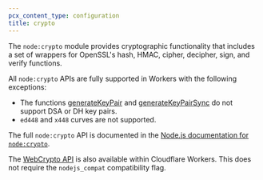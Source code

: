 ```yaml
---
pcx_content_type: configuration
title: crypto
---
```



<Render file="nodejs-compat-howto" />

The `node:crypto` module provides cryptographic functionality that includes a set of wrappers for OpenSSL's hash, HMAC, cipher, decipher, sign, and verify functions.

All `node:crypto` APIs are fully supported in Workers with the following exceptions:

- The functions [generateKeyPair](https://nodejs.org/api/crypto.html#cryptogeneratekeypairtype-options-callback) and [generateKeyPairSync](https://nodejs.org/api/crypto.html#cryptogeneratekeypairsynctype-options)
  do not support DSA or DH key pairs.
- `ed448` and `x448` curves are not supported.

The full `node:crypto` API is documented in the [Node.js documentation for `node:crypto`](https://nodejs.org/api/crypto.html).

The [WebCrypto API](/workers/runtime-apis/web-crypto/) is also available within Cloudflare Workers. This does not
require the `nodejs_compat` compatibility flag.
